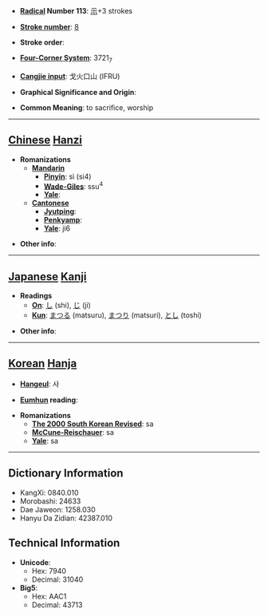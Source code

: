 * '''[[Wiktionary:Chinese radical index| Radical]] Number 113''': [[Wiktionary:Chinese radical index 示|示]]+3 strokes

* '''[[Wiktionary:Chinese total strokes index|Stroke number]]''': [[Wiktionary:Chinese total strokes index 8|8]]

* '''Stroke order''': 

* '''[[Wiktionary:Chinese four corner index|Four-Corner System]]''': 3721<sub>7</sub>

* '''[[Wiktionary:Chinese Cangjie index|Cangjie input]]''': 戈火口山 (IFRU)

* '''Graphical Significance and Origin''': 

* '''Common Meaning''': to sacrifice, worship

----

== [[Chinese]] [[Hanzi]] ==

* '''Romanizations'''
** '''[[Mandarin]]'''
*** '''[[Pinyin]]''': sì (si4)
*** '''[[Wade-Giles]]''': ssu<sup>4</sup>
*** '''[[Yale]]''': 
** '''[[Cantonese]]'''
*** '''[[Jyutping]]''':
*** '''[[Penkyamp]]''': 
*** '''[[Yale]]''': ji6

* '''Other info''': 

----

== [[Japanese]] [[Kanji]] ==

* '''Readings'''
** '''[[On]]''': [[し]] (shi), [[じ]] (ji)
** '''[[Kun]]''': [[まつる]] (matsuru), [[まつり]] (matsuri), [[とし]] (toshi)

* '''Other info''':  

----

== [[Korean]] [[Hanja]] ==

* '''[[Hangeul]]''': 사

* '''[[Eumhun]] reading''': 

* '''Romanizations'''
** '''[[The 2000 South Korean Revised Romanization|The 2000 South Korean Revised]]''': sa
** '''[[McCune-Reischauer]]''': sa
** '''[[Yale]]''': sa

----

== Dictionary Information ==

* KangXi: 0840.010
* Morobashi: 24633
* Dae Jaweon: 1258.030
* Hanyu Da Zidian: 42387.010

== Technical Information ==

* '''Unicode''':
** Hex: 7940
** Decimal: 31040
* '''Big5''':
** Hex: AAC1
** Decimal: 43713